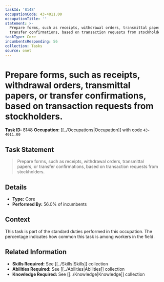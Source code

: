 ```yaml
---
taskId: '8148'
occupationCode: 43-4011.00
occupationTitle: ''
statement: >-
  Prepare forms, such as receipts, withdrawal orders, transmittal papers, or
  transfer confirmations, based on transaction requests from stockholders.
taskType: Core
incumbentsResponding: 56
collection: Tasks
source: onet
---
```

# Prepare forms, such as receipts, withdrawal orders, transmittal papers, or transfer confirmations, based on transaction requests from stockholders.

**Task ID:** 8148
**Occupation:** [[../Occupations|Occupation]] with code `43-4011.00`

## Task Statement

> Prepare forms, such as receipts, withdrawal orders, transmittal papers, or transfer confirmations, based on transaction requests from stockholders.

## Details

- **Type:** Core
- **Performed By:** 56.0% of incumbents

## Context

This task is part of the standard duties performed in this occupation. The percentage indicates how common this task is among workers in the field.

## Related Information

- **Skills Required:** See [[../Skills|Skills]] collection
- **Abilities Required:** See [[../Abilities|Abilities]] collection
- **Knowledge Required:** See [[../Knowledge|Knowledge]] collection
